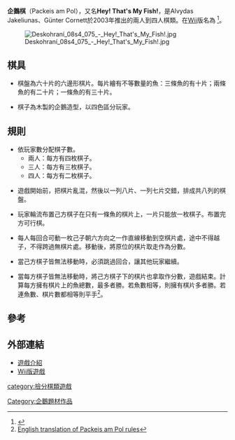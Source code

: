 '''企鵝棋'''（Packeis am Pol），又名'''Hey! That's My Fish!'''，是Alvydas Jakeliunas、Günter Cornett於2003年推出的兩人到四人棋類。在[[Wii|Wii]]版名為'''{{tsl|en|Penguins & Friends - Hey! That's My Fish!|Penguins & Friends}}''' <ref>{{Cite web |url=http://www.gamespot.com/wii/puzzle/penguinsfriendsheythatsmyfish/index.html |title=Penguins & Friends |accessdate=2009-05-11 |archive-date=2011-05-30 |archive-url=https://web.archive.org/web/20110530025328/http://www.gamespot.com/wii/puzzle/penguinsfriendsheythatsmyfish/index.html |dead-url=no }}</ref>。

[[File:Deskohraní_08s4_075_-_Hey!_That's_My_Fish!.jpg|thumb]]

==棋具==

*棋盤為六十片的六邊形棋片。每片繪有不等數量的魚：三條魚的有十片；兩條魚的有二十片；一條魚的有三十片。

*棋子為木製的企鵝造型，以四色區分玩家。

==規則==

*依玩家數分配棋子數。
**兩人：每方有四枚棋子。
**三人：每方有三枚棋子。
**四人：每方有二枚棋子。

*遊戲開始前，把棋片亂混，然後以一列八片、一列七片交錯，排成共八列的棋盤。

*玩家輪流布置己方棋子在只有一條魚的棋片上，一片只能放一枚棋子。布置完方可行棋。

*每人每回合可動一枚己子朝六方向之一作直線移動到空棋片處，途中不得越子，不得跨過無棋片處。移動後，將原位的棋片取走作為分數。

*當己方棋子皆無法移動時，必須跳過回合，讓其他玩家繼續。

*當每方棋子皆無法移動時，將己方棋子下的棋片也拿取作分數，遊戲結束。計算每方擁有棋片上的魚總數，最多者勝。若魚數相等，則擁有棋片多者勝。若連魚數、棋片數都相等則平手<ref>[http://www.boardgamegeek.com/file/download/1qqdc8yc5o/PackeisAmPol_ENG.doc English translation of Packeis am Pol rules]</ref>。

==參考==
<div class="references-small">
<references/>
</div>


==外部連結==

*[http://www.boardgamegeek.com/boardgame/8203 遊戲介紹] {{Wayback|url=http://www.boardgamegeek.com/boardgame/8203 |date=20090213175821 }}
*[https://web.archive.org/web/20090507092620/http://wii.ign.com/articles/979/979172p1.html Wii版遊戲]

[[category:撿分棋類遊戲|category:撿分棋類遊戲]]
[[Category:企鵝題材作品|Category:企鵝題材作品]]